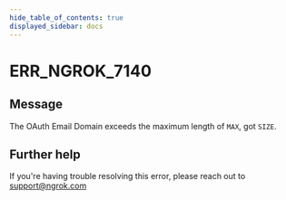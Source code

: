 ```yaml
---
hide_table_of_contents: true
displayed_sidebar: docs
---
```



# ERR_NGROK_7140

## Message

The OAuth Email Domain exceeds the maximum length of `MAX`, got `SIZE`.

<ErrorDetails error="err_ngrok_7140" />

## Further help

If you're having trouble resolving this error, please reach out to [support@ngrok.com](mailto:support@ngrok.com?subject=Help%20with%20ERR_NGROK_7140)
